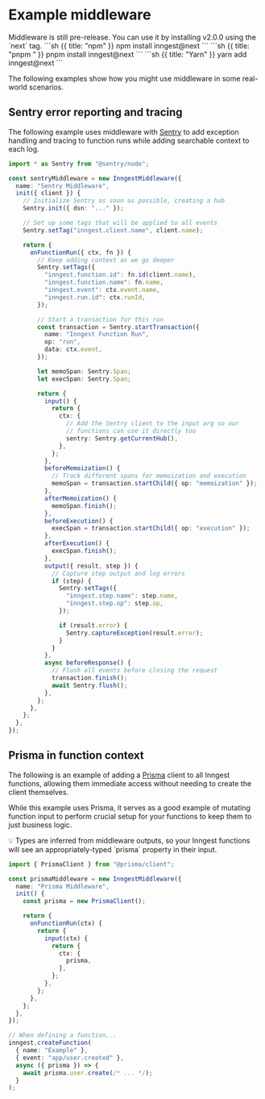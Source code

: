 # Example middleware <VersionBadge version="v2.0.0+" />

<Callout>
Middleware is still pre-release. You can use it by installing v2.0.0 using the `next` tag.

<CodeGroup forceTabs>
```sh {{ title: "npm" }}
npm install inngest@next
```
```sh {{ title: "pnpm " }}
pnpm install inngest@next
```
```sh {{ title: "Yarn" }}
yarn add inngest@next
```
</CodeGroup>
</Callout>

The following examples show how you might use middleware in some real-world scenarios.

## Sentry error reporting and tracing

The following example uses middleware with [Sentry](https://sentry.io/?ref=inngest) to add exception handling and tracing to function runs while adding searchable context to each log.

```ts
import * as Sentry from "@sentry/node";

const sentryMiddleware = new InngestMiddleware({
  name: "Sentry Middleware",
  init({ client }) {
    // Initialize Sentry as soon as possible, creating a hub
    Sentry.init({ dsn: "..." });

    // Set up some tags that will be applied to all events
    Sentry.setTag("inngest.client.name", client.name);

    return {
      onFunctionRun({ ctx, fn }) {
        // Keep adding context as we go deeper
        Sentry.setTags({
          "inngest.function.id": fn.id(client.name),
          "inngest.function.name": fn.name,
          "inngest.event": ctx.event.name,
          "inngest.run.id": ctx.runId,
        });

        // Start a transaction for this run
        const transaction = Sentry.startTransaction({
          name: "Inngest Function Run",
          op: "run",
          data: ctx.event,
        });

        let memoSpan: Sentry.Span;
        let execSpan: Sentry.Span;

        return {
          input() {
            return {
              ctx: {
                // Add the Sentry client to the input arg so our
                // functions can use it directly too
                sentry: Sentry.getCurrentHub(),
              },
            };
          },
          beforeMemoization() {
            // Track different spans for memoization and execution
            memoSpan = transaction.startChild({ op: "memoization" });
          },
          afterMemoization() {
            memoSpan.finish();
          },
          beforeExecution() {
            execSpan = transaction.startChild({ op: "execution" });
          },
          afterExecution() {
            execSpan.finish();
          },
          output({ result, step }) {
            // Capture step output and log errors
            if (step) {
              Sentry.setTags({
                "inngest.step.name": step.name,
                "inngest.step.op": step.op,
              });

              if (result.error) {
                Sentry.captureException(result.error);
              }
            }
          },
          async beforeResponse() {
            // Flush all events before closing the request
            transaction.finish();
            await Sentry.flush();
          },
        };
      },
    };
  },
});
```

## Prisma in function context

The following is an example of adding a [Prisma](https://www.prisma.io/?ref=inngest) client to all Inngest functions, allowing them immediate access without needing to create the client themselves.

While this example uses Prisma, it serves as a good example of mutating function input to perform crucial setup for your functions to keep them to just business logic.

<Callout>
💡 Types are inferred from middleware outputs, so your Inngest functions will see an appropriately-typed `prisma` property in their input.
</Callout>

```ts
import { PrismaClient } from "@prisma/client";

const prismaMiddleware = new InngestMiddleware({
  name: "Prisma Middleware",
  init() {
    const prisma = new PrismaClient();

    return {
      onFunctionRun(ctx) {
        return {
          input(ctx) {
            return {
              ctx: {
                prisma,
              },
            };
          },
        };
      },
    };
  },
});

// When defining a function...
inngest.createFunction(
  { name: "Example" },
  { event: "app/user.created" },
  async ({ prisma }) => {
    await prisma.user.create(/* ... */);
  }
);
```
